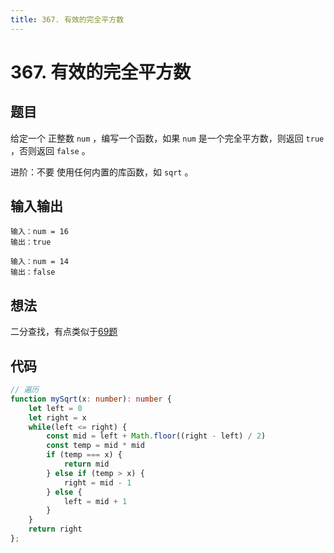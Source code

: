 ```yaml
---
title: 367. 有效的完全平方数
---
```



# 367. 有效的完全平方数

## 题目

<BrowserWindow url='https://leetcode-cn.com/problems/search-insert-position/'>

给定一个 正整数 `num` ，编写一个函数，如果 `num` 是一个完全平方数，则返回 `true` ，否则返回 `false` 。

进阶：不要 使用任何内置的库函数，如  `sqrt` 。

</BrowserWindow>

## 输入输出

<Tabs groupId="solutions">
  <TabItem value="example1" label="示例1">

    输入：num = 16
    输出：true

  </TabItem>
  <TabItem value="example2" label="示例2">

    输入：num = 14
    输出：false

  </TabItem>
</Tabs>

## 想法

二分查找，有点类似于[69题](sqrtx)

## 代码

<Tabs groupId="solutions">
  <TabItem value="ts" label="TypeScript">

```ts
// 遍历
function mySqrt(x: number): number {
    let left = 0
    let right = x
    while(left <= right) {
        const mid = left + Math.floor((right - left) / 2)
        const temp = mid * mid
        if (temp === x) {
            return mid
        } else if (temp > x) {
            right = mid - 1
        } else {
            left = mid + 1
        }
    }
    return right
};
```

  </TabItem>
</Tabs>